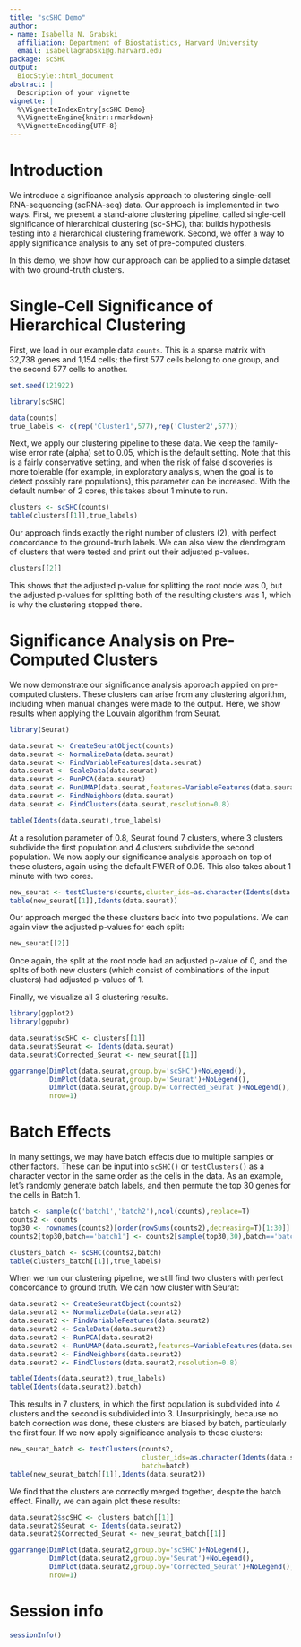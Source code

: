 ```yaml
---
title: "scSHC Demo"
author:
- name: Isabella N. Grabski
  affiliation: Department of Biostatistics, Harvard University
  email: isabellagrabski@g.harvard.edu
package: scSHC
output:
  BiocStyle::html_document
abstract: |
  Description of your vignette
vignette: |
  %\VignetteIndexEntry{scSHC Demo}
  %\VignetteEngine{knitr::rmarkdown}
  %\VignetteEncoding{UTF-8}
---
```


# Introduction

We introduce a significance analysis approach to clustering single-cell RNA-sequencing (scRNA-seq) data. Our approach is implemented in two ways. First, we present a stand-alone clustering pipeline, called single-cell significance of hierarchical clustering (sc-SHC), that builds hypothesis testing into a hierarchical clustering framework. Second, we offer a way to apply significance analysis to any set of pre-computed clusters. 

In this demo, we show how our approach can be applied to a simple dataset with two ground-truth clusters.

# Single-Cell Significance of Hierarchical Clustering

First, we load in our example data `counts`. This is a sparse matrix with 32,738 genes and 1,154 cells; the first 577 cells belong to one group, and the second 577 cells to another.

```r
set.seed(121922)

library(scSHC)

data(counts)
true_labels <- c(rep('Cluster1',577),rep('Cluster2',577))
```

Next, we apply our clustering pipeline to these data. We keep the family-wise error rate (alpha) set to 0.05, which is the default setting. Note that this is a fairly conservative setting, and when the risk of false discoveries is more tolerable (for example, in exploratory analysis, when the goal is to detect possibly rare populations), this parameter can be increased. With the default number of 2 cores, this takes about 1 minute to run.

```r
clusters <- scSHC(counts)
table(clusters[[1]],true_labels)
```

Our approach finds exactly the right number of clusters (2), with perfect concordance to the ground-truth labels. We can also view the dendrogram of clusters that were tested and print out their adjusted p-values.

```r
clusters[[2]]
```

This shows that the adjusted p-value for splitting the root node was 0, but the adjusted p-values for splitting both of the resulting clusters was 1, which is why the clustering stopped there.

# Significance Analysis on Pre-Computed Clusters

We now demonstrate our significance analysis approach applied on pre-computed clusters. These clusters can arise from any clustering algorithm, including when manual changes were made to the output. Here, we show results when applying the Louvain algorithm from Seurat.

```r
library(Seurat)

data.seurat <- CreateSeuratObject(counts)
data.seurat <- NormalizeData(data.seurat)
data.seurat <- FindVariableFeatures(data.seurat)
data.seurat <- ScaleData(data.seurat)
data.seurat <- RunPCA(data.seurat)
data.seurat <- RunUMAP(data.seurat,features=VariableFeatures(data.seurat))
data.seurat <- FindNeighbors(data.seurat)
data.seurat <- FindClusters(data.seurat,resolution=0.8)

table(Idents(data.seurat),true_labels)
```

At a resolution parameter of 0.8, Seurat found 7 clusters, where 3 clusters subdivide the first population and 4 clusters subdivide the second population. We now apply our significance analysis approach on top of these clusters, again using the default FWER of 0.05. This also takes about 1 minute with two cores.

```r
new_seurat <- testClusters(counts,cluster_ids=as.character(Idents(data.seurat)))
table(new_seurat[[1]],Idents(data.seurat))
```

Our approach merged the these clusters back into two populations. We can again view the adjusted p-values for each split:

```r
new_seurat[[2]]
```

Once again, the split at the root node had an adjusted p-value of 0, and the splits of both new clusters (which consist of combinations of the input clusters) had adjusted p-values of 1.

Finally, we visualize all 3 clustering results.

```r
library(ggplot2)
library(ggpubr)

data.seurat$scSHC <- clusters[[1]]
data.seurat$Seurat <- Idents(data.seurat)
data.seurat$Corrected_Seurat <- new_seurat[[1]]

ggarrange(DimPlot(data.seurat,group.by='scSHC')+NoLegend(),
          DimPlot(data.seurat,group.by='Seurat')+NoLegend(),
          DimPlot(data.seurat,group.by='Corrected_Seurat')+NoLegend(),
          nrow=1)
```

# Batch Effects

In many settings, we may have batch effects due to multiple samples or other factors. These can be input into `scSHC()` or `testClusters()` as a character vector in the same order as the cells in the data. As an example, let's randomly generate batch labels, and then permute the top 30 genes for the cells in Batch 1.

```r
batch <- sample(c('batch1','batch2'),ncol(counts),replace=T)
counts2 <- counts
top30 <- rownames(counts2)[order(rowSums(counts2),decreasing=T)[1:30]]
counts2[top30,batch=='batch1'] <- counts2[sample(top30,30),batch=='batch1']

clusters_batch <- scSHC(counts2,batch)
table(clusters_batch[[1]],true_labels)
```

When we run our clustering pipeline, we still find two clusters with perfect concordance to ground truth. We can now cluster with Seurat:

```r
data.seurat2 <- CreateSeuratObject(counts2)
data.seurat2 <- NormalizeData(data.seurat2)
data.seurat2 <- FindVariableFeatures(data.seurat2)
data.seurat2 <- ScaleData(data.seurat2)
data.seurat2 <- RunPCA(data.seurat2)
data.seurat2 <- RunUMAP(data.seurat2,features=VariableFeatures(data.seurat2))
data.seurat2 <- FindNeighbors(data.seurat2)
data.seurat2 <- FindClusters(data.seurat2,resolution=0.8)

table(Idents(data.seurat2),true_labels)
table(Idents(data.seurat2),batch)
```

This results in 7 clusters, in which the first population is subdivided into 4 clusters and the second is subdivided into 3. Unsurprisingly, because no batch correction was done, these clusters are biased by batch, particularly the first four. If we now apply significance analysis to these clusters:

```r
new_seurat_batch <- testClusters(counts2,
                                 cluster_ids=as.character(Idents(data.seurat2)),
                                 batch=batch)
table(new_seurat_batch[[1]],Idents(data.seurat2))
```

We find that the clusters are correctly merged together, despite the batch effect. Finally, we can again plot these results:

```r
data.seurat2$scSHC <- clusters_batch[[1]]
data.seurat2$Seurat <- Idents(data.seurat2)
data.seurat2$Corrected_Seurat <- new_seurat_batch[[1]]

ggarrange(DimPlot(data.seurat2,group.by='scSHC')+NoLegend(),
          DimPlot(data.seurat2,group.by='Seurat')+NoLegend(),
          DimPlot(data.seurat2,group.by='Corrected_Seurat')+NoLegend(),
          nrow=1)
```

# Session info {.unnumbered}

```r
sessionInfo()
```
